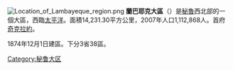 {{unreferenced|time=2012-2-24}} 
{{noteTA
|1=zh-hans:兰巴耶克;zh-hant:蘭巴耶克;zh-tw:蘭巴耶奎;
}}
[[File:Location_of_Lambayeque_region.png|right]]
'''蘭巴耶克大區'''（{{lang-es|Departamento de Lambayeque}}）是[[秘魯|秘魯]]西北部的一個大區，西臨[[太平洋|太平洋]]。面積14,231.30平方公里，2007年人口1,112,868人。首府[[奇克拉約|奇克拉約]]。

1874年12月1日建區。下分3省38區。
{{秘鲁区份}}

{{DEFAULTSORT:Lambayeque}}

[[Category:秘鲁大区|Category:秘鲁大区]]